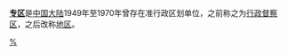 '''[[专区|专区]]'''是[[中国大陆|中国大陆]]1949年至1970年曾存在准行政区划单位，之前称之为[[行政督察区|行政督察区]]，之后改称[[地区|地区]]。

[[Category:已撤销的中华人民共和国地级行政区|%]]